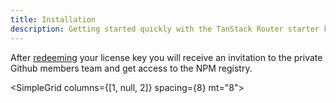 ```yaml
---
title: Installation
description: Getting started quickly with the TanStack Router starter kit.
---
```


After [redeeming](/redeem) your license key you will receive an invitation to
the private Github members team and get access to the NPM registry.

<SimpleGrid columns={[1, null, 2]} spacing={8} mt="8">
  <QuickLink
    href="/docs/tanstack-router-starter-kit/installation/clone-repository"
    title="Clone repository"
    description="Clone the Git repository."
    label="Get started"
  />

  <QuickLink
    href="/docs/tanstack-router-starter-kit/installation/run-application"
    title="Run the application"
    description="How to run the application locally."
    label="Get started"
  />
</SimpleGrid>
